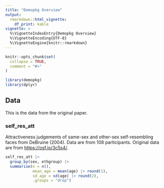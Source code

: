 ```yaml
---
title: "Demopkg Overview"
output: 
  rmarkdown::html_vignette:
    df_print: kable
vignette: >
  %\VignetteIndexEntry{Demopkg Overview}
  %\VignetteEncoding{UTF-8}
  %\VignetteEngine{knitr::rmarkdown}
---
```


```r
knitr::opts_chunk$set(
  collapse = TRUE,
  comment = "#>"
)
```

```r
library(demopkg)
library(dplyr)
```



## Data

This is the data from the original paper.

### self_res_att

Attractiveness judgements of same-sex and other-sex self-resembling faces from DeBruine (2004). Data are from 108 participants. Original data are from <https://osf.io/3c5s4/>.

```r
self_res_att |>
  group_by(sex, ethgroup) |>
  summarise(n = n(),
            mean_age = mean(age) |> round(1),
            sd_age = sd(age) |> round(2),
            .groups = "drop")
```
